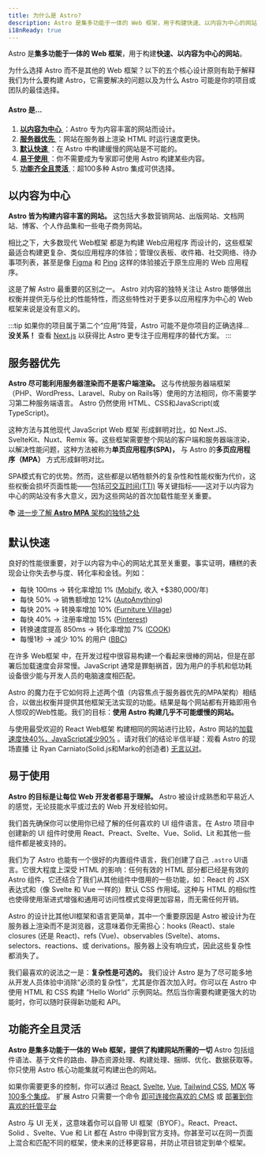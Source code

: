 ```yaml
---
title: 为什么是 Astro?
description: Astro 是集多功能于一体的 Web 框架，用于构建快速、以内容为中心的网站。了解更多。
i18nReady: true
---
```


Astro 是**集多功能于一体的 Web 框架**，用于构建**快速、以内容为中心的网站**。

为什么选择 Astro 而不是其他的 Web 框架？以下的五个核心设计原则有助于解释我们为什么要构建 Astro，它需要解决的问题以及为什么 Astro 可能是你的项目或团队的最佳选择。

#### Astro 是...
1. [ **以内容为中心** ](#以内容为中心)：Astro 专为内容丰富的网站而设计。
2. [ **服务器优先** ](#服务器优先)：网站在服务器上渲染 HTML 时运行速度更快。
3. [ **默认快速** ](#默认快速)：在 Astro 中构建缓慢的网站是不可能的。
4. [ **易于使用** ](#易于使用)：你不需要成为专家即可使用 Astro 构建某些内容。
5. [ **功能齐全且灵活** ](#功能齐全且灵活)：超100多种 Astro 集成可供选择。

## 以内容为中心
**Astro 皆为构建内容丰富的网站。** 这包括大多数营销网站、出版网站、文档网站、博客、个人作品集和一些电子商务网站。

相比之下，大多数现代 Web框架 都是为构建 Web应用程序 而设计的，这些框架最适合构建更复杂、类似应用程序的体验；管理仪表板、收件箱、社交网络、待办事项列表，甚至是像 [Figma](https://figma.com) 和 [Ping](https://ping.gg/) 这样的体验接近于原生应用的 Web 应用程序。

这是了解 Astro 最重要的区别之一。 Astro 对内容的独特关注让 Astro 能够做出权衡并提供无与伦比的性能特性，而这些特性对于更多以应用程序为中心的 Web 框架来说是没有意义的。

:::tip
如果你的项目属于第二个“应用”阵营，Astro 可能不是你项目的正确选择... **没关系！** 查看 [Next.js](https://nextjs.org/) 以获得比 Astro 更专注于应用程序的替代方案。
:::

## 服务器优先
**Astro 尽可能利用服务器渲染而不是客户端渲染。** 这与传统服务器端框架（PHP、WordPress、Laravel、Ruby on Rails等）使用的方法相同，你不需要学习第二种服务端语言。 Astro 仍然使用 HTML、CSS和JavaScript(或TypeScript)。

这种方法与其他现代 JavaScript Web 框架 形成鲜明对比，如 Next.JS、SvelteKit、Nuxt、Remix 等。这些框架需要整个网站的客户端和服务器端渲染，以解决性能问题，这种方法被称为**单页应用程序(SPA)，** 与 Astro 的**多页应用程序（MPA）** 方式形成鲜明对比。

SPA模式有它的优势。然而，这些都是以牺牲额外的复杂性和性能权衡为代价，这些权衡会损坏页面性能——包括[可交互时间(TTI)](https://web.dev/interactive/) 等关键指标——这对于以内容为中心的网站没有多大意义，因为这些网站的首次加载性能至关重要。

📚 [进一步了解 **Astro MPA** 架构的独特之处](/zh-cn/concepts/mpa-vs-spa/)

## 默认快速
良好的性能很重要，对于以内容为中心的网站尤其至关重要。事实证明，糟糕的表现会让你失去参与度、转化率和金钱。列如：
- 每快 100ms → 转化率增加 1% ([Mobify](https://web.dev/why-speed-matters/), 收入 +$380,000/年)
- 每快 50% → 销售额增加 12% ([AutoAnything](https://www.digitalcommerce360.com/2010/08/19/web-accelerator-revs-conversion-and-sales-autoanything/))
- 每快 20% → 转换率增加 10% ([Furniture Village](https://www.thinkwithgoogle.com/intl/en-gb/marketing-strategies/app-and-mobile/furniture-village-and-greenlight-slash-page-load-times-boosting-user-experience/))
- 每快 40% → 注册率增加 15% ([Pinterest](https://medium.com/pinterest-engineering/driving-user-growth-with-performance-improvements-cfc50dafadd7))
- 转换速度提高 850ms → 转化率增加 7% ([COOK](https://web.dev/why-speed-matters/))
- 每慢1秒 → 减少 10% 的用户 ([BBC](https://www.creativebloq.com/features/how-the-bbc-builds-websites-that-scale))

在许多 Web框架 中，在开发过程中很容易构建一个看起来很棒的网站，但是在部署后加载速度会非常慢。JavaScript 通常是罪魁祸首，因为用户的手机和低功耗设备很少能与开发人员的电脑速度相匹配。

Astro 的魔力在于它如何将上述两个值（内容焦点于服务器优先的MPA架构）相结合，以做出权衡并提供其他框架无法实现的功能。结果是每个网站都有开箱即用令人惊叹的Web性能。我们的目标：**使用 Astro 构建几乎不可能缓慢的网站。**

与使用最受欢迎的 React Web框架 构建相同的网站进行比较，Astro 网站的[加载速度快40%，JavaScript减少90%](https://twitter.com/t3dotgg/status/1437195415439360003) 。请对我们的结论半信半疑：观看 Astro 的现场直播 让 Ryan Carniato(Solid.js和Marko的创造者) [无言以对](https://youtu.be/2ZEMb_H-LYE?t=8163)。

## 易于使用
**Astro 的目标是让每位 Web 开发者都易于理解。** Astro 被设计成熟悉和平易近人的感觉，无论技能水平或过去的 Web 开发经验如何。

我们首先确保你可以使用你已经了解的任何喜欢的 UI 组件语言。在 Astro 项目中创建新的 UI 组件时使用 React、Preact、Svelte、Vue、Solid、Lit 和其他一些组件都是被支持的。

我们为了 Astro 也能有一个很好的内置组件语言，我们创建了自己 `.astro` UI语言。它很大程度上深受 HTML 的影响：任何有效的 HTML 部分都已经是有效的 Astro 组件，它还结合了我们从其他组件中借用的一些功能，如：React 的 JSX 表达式和（像 Svelte 和 Vue 一样的）默认 CSS 作用域。这种与 HTML 的相似性也使得使用渐进式增强和通用可访问性模式变得更加容易，而无需任何开销。

Astro 的设计比其他UI框架和语言更简单，其中一个重要原因是 Astro 被设计为在服务器上渲染而不是浏览器，这意味着你无需担心：hooks (React)、stale closures (还是 React)、refs (Vue)、observables (Svelte)、atoms、selectors、reactions、或 derivations。服务器上没有响应式，因此这些复杂性都消失了。

我们最喜欢的说法之一是：**复杂性是可选的。** 我们设计 Astro 是为了尽可能多地从开发人员体验中消除“必须的复杂性”，尤其是你首次加入时。你可以在 Astro 中使用 HTML 和 CSS 构建 “Hello World” 示例网站。然后当你需要构建更强大的功能时，你可以随时获得新功能和 API。

## 功能齐全且灵活

**Astro 是集多功能于一体的 Web 框架，提供了构建网站所需的一切** Astro 包括组件语法、基于文件的路由、静态资源处理、构建处理、捆绑、优化、数据获取等。你只使用 Astro 核心功能集就可构建出色的网站。

如果你需要更多的控制，你可以通过 [React](https://www.npmjs.com/package/@astrojs/react), [Svelte](https://www.npmjs.com/package/@astrojs/svelte), [Vue](https://www.npmjs.com/package/@astrojs/vue), [Tailwind CSS](https://www.npmjs.com/package/@astrojs/tailwind), [MDX](https://www.npmjs.com/package/@astrojs/mdx) 等[100多个集成](https://astro.build/integrations/)。 扩展 Astro 只需要一个命令 [即可连接你喜欢的 CMS](/zh-cn/guides/cms/) 或 [部署到你喜欢的托管平台](/zh-cn/guides/deploy/)

Astro 与 UI 无关，这意味着你可以自带 UI 框架（BYOF）。React、Preact、Solid 、Svelte、Vue 和 Lit 都在 Astro 中得到官方支持。你甚至可以在同一页面上混合和匹配不同的框架，使未来的迁移更容易，并防止项目锁定到单个框架。
